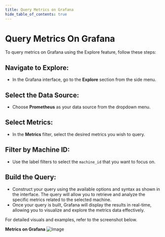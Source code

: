 ```yaml
---
title: Query Metrics on Grafana
hide_table_of_contents: true
---
```

# Query Metrics On Grafana

To query metrics on Grafana using the Explore feature, follow these steps:

## Navigate to Explore:

- In the Grafana interface, go to the **Explore** section from the side menu.

## Select the Data Source:

- Choose **Prometheus** as your data source from the dropdown menu.

## Select Metrics:

- In the **Metrics** filter, select the desired metrics you wish to query.

## Filter by Machine ID:

- Use the label filters to select the `machine_id` that you want to focus on.

## Build the Query:

- Construct your query using the available options and syntax as shown in the interface. The query will allow you to retrieve and analyze the specific metrics related to the selected machine.
- Once your query is built, Grafana will display the results in real-time, allowing you to visualize and explore the metrics data effectively.

For detailed visuals and examples, refer to the screenshot below.

**Metrics on Grafana**
![Image](./grafana/grafana.png)
